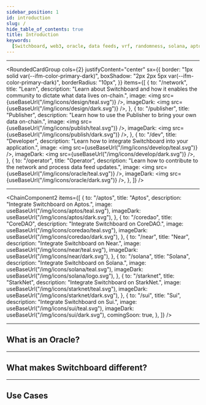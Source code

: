 ```yaml
---
sidebar_position: 1
id: introduction
slug: /
hide_table_of_contents: true
title: Introduction
keywords:
  [Switchboard, web3, oracle, data feeds, vrf, randomness, solana, aptos, near]
---
```




<WhatIsSwitchboard />

<hr />

<RoundedCardGroup
  cols={2}
  justifyContent="center"
  sx={{
    border: "1px solid var(--ifm-color-primary-dark)",
    boxShadow: "2px 2px 5px var(--ifm-color-primary-dark)",
    borderRadius: "10px",
  }}
  items={[
    {
      to: "/network",
      title: "Learn",
      description:
        "Learn about Switchboard and how it enables the community to dictate what data lives on-chain.",
      image: <img src={useBaseUrl("/img/icons/design/teal.svg")} />,
      imageDark: <img src={useBaseUrl("/img/icons/design/dark.svg")} />,
    },
    {
      to: "/publisher",
      title: "Publisher",
      description:
        "Learn how to use the Publisher to bring your own data on-chain.",
      image: <img src={useBaseUrl("/img/icons/publish/teal.svg")} />,
      imageDark: <img src={useBaseUrl("/img/icons/publish/dark.svg")} />,
    },
    {
      to: "/dev",
      title: "Developer",
      description: "Learn how to integrate Switchboard into your application.",
      image: <img src={useBaseUrl("/img/icons/develop/teal.svg")} />,
      imageDark: <img src={useBaseUrl("/img/icons/develop/dark.svg")} />,
    },
    {
      to: "/operator",
      title: "Operator",
      description:
        "Learn how to contribute to the network and process data feed updates.",
      image: <img src={useBaseUrl("/img/icons/oracle/teal.svg")} />,
      imageDark: <img src={useBaseUrl("/img/icons/oracle/dark.svg")} />,
    },
  ]}
/>

<hr />

<ChainComponent2
  items={[
    {
      to: "/aptos",
      title: "Aptos",
      description: "Integrate Switchboard on Aptos.",
      image: useBaseUrl("/img/icons/aptos/teal.svg"),
      imageDark: useBaseUrl("/img/icons/aptos/dark.svg"),
    },
    {
      to: "/coredao",
      title: "CoreDAO",
      description: "Integrate Switchboard on CoreDAO.",
      image: useBaseUrl("/img/icons/coredao/teal.svg"),
      imageDark: useBaseUrl("/img/icons/coredao/dark.svg"),
    },
    {
      to: "/near",
      title: "Near",
      description: "Integrate Switchboard on Near.",
      image: useBaseUrl("/img/icons/near/teal.svg"),
      imageDark: useBaseUrl("/img/icons/near/dark.svg"),
    },
    {
      to: "/solana",
      title: "Solana",
      description: "Integrate Switchboard on Solana.",
      image: useBaseUrl("/img/icons/solana/teal.svg"),
      imageDark: useBaseUrl("/img/icons/solana/logo.svg"),
    },
    {
      to: "/starknet",
      title: "StarkNet",
      description: "Integrate Switchboard on StarkNet.",
      image: useBaseUrl("/img/icons/starknet/teal.svg"),
      imageDark: useBaseUrl("/img/icons/starknet/dark.svg"),
    },
    {
      to: "/sui",
      title: "Sui",
      description: "Integrate Switchboard on Sui.",
      image: useBaseUrl("/img/icons/sui/teal.svg"),
      imageDark: useBaseUrl("/img/icons/sui/dark.svg"),
      comingSoon: true,
    },
  ]}
/>

<hr />

## What is an Oracle?

<WhatIsAnOracle />

<hr />

## What makes Switchboard different?

<WhatMakesSwitchboardDifferent />

<hr />

## Use Cases

<UseCases />
